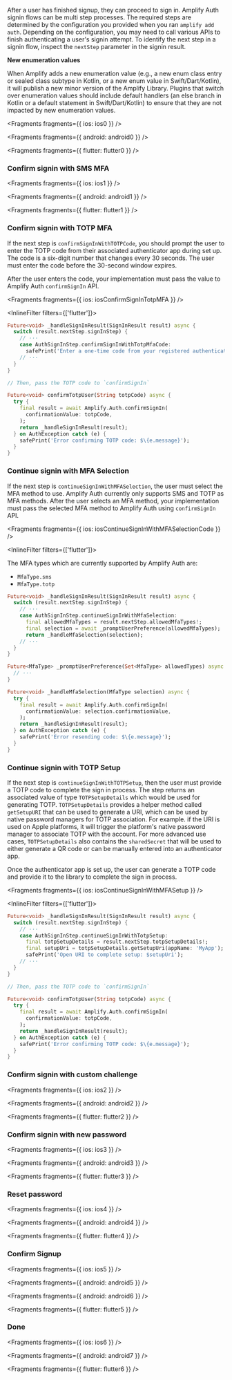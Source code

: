 After a user has finished signup, they can proceed to sign in. Amplify Auth signin flows can be multi step processes. The required steps are determined by the configuration you provided when you ran `amplify add auth`. Depending on the configuration, you may need to call various APIs to finish authenticating a user's signin attempt. To identify the next step in a signin flow, inspect the `nextStep` parameter in the signin result.

<Callout warning>
<b>New enumeration values</b>

When Amplify adds a new enumeration value (e.g., a new enum class entry or sealed class subtype in Kotlin, or a new enum value in Swift/Dart/Kotlin), it will publish a new minor version of the Amplify Library. Plugins that switch over enumeration values should include default handlers (an else branch in Kotlin or a default statement in Swift/Dart/Kotlin) to ensure that they are not impacted by new enumeration values.

</Callout>


<Fragments fragments={{ ios: ios0 }} />


<Fragments fragments={{ android: android0 }} />


<Fragments fragments={{ flutter: flutter0 }} />

### Confirm signin with SMS MFA


<Fragments fragments={{ ios: ios1 }} />


<Fragments fragments={{ android: android1 }} />


<Fragments fragments={{ flutter: flutter1 }} />

### Confirm signin with TOTP MFA

If the next step is `confirmSignInWithTOTPCode`, you should prompt the user to enter the TOTP code from their associated authenticator app during set up. The code is a six-digit number that changes every 30 seconds. The user must enter the code before the 30-second window expires.

After the user enters the code, your implementation must pass the value to Amplify Auth `confirmSignIn` API.


<Fragments fragments={{ ios: iosConfirmSignInTotpMFA }} />

<InlineFilter filters={['flutter']}>

```dart
Future<void> _handleSignInResult(SignInResult result) async {
  switch (result.nextStep.signInStep) {
    // ···
    case AuthSignInStep.confirmSignInWithTotpMfaCode:
      safePrint('Enter a one-time code from your registered authenticator app');
    // ···
  }
}

// Then, pass the TOTP code to `confirmSignIn`

Future<void> confirmTotpUser(String totpCode) async {
  try {
    final result = await Amplify.Auth.confirmSignIn(
      confirmationValue: totpCode,
    );
    return _handleSignInResult(result);
  } on AuthException catch (e) {
    safePrint('Error confirming TOTP code: $\{e.message}');
  }
}
```

</InlineFilter>

### Continue signin with MFA Selection

If the next step is `continueSignInWithMFASelection`, the user must select the MFA method to use. Amplify Auth currently only supports SMS and TOTP as MFA methods. After the user selects an MFA method, your implementation must pass the selected MFA method to Amplify Auth using `confirmSignIn` API.


<Fragments fragments={{ ios: iosContinueSignInWithMFASelectionCode }} />

<InlineFilter filters={['flutter']}>

The MFA types which are currently supported by Amplify Auth are:

- `MfaType.sms`
- `MfaType.totp`

```dart
Future<void> _handleSignInResult(SignInResult result) async {
  switch (result.nextStep.signInStep) {
    // ···
    case AuthSignInStep.continueSignInWithMfaSelection:
      final allowedMfaTypes = result.nextStep.allowedMfaTypes!;
      final selection = await _promptUserPreference(allowedMfaTypes);
      return _handleMfaSelection(selection);
    // ···
  }
}

Future<MfaType> _promptUserPreference(Set<MfaType> allowedTypes) async {
  // ···
}

Future<void> _handleMfaSelection(MfaType selection) async {
  try {
    final result = await Amplify.Auth.confirmSignIn(
      confirmationValue: selection.confirmationValue,
    );
    return _handleSignInResult(result);
  } on AuthException catch (e) {
    safePrint('Error resending code: $\{e.message}');
  }
}
```

</InlineFilter>

### Continue signin with TOTP Setup

If the next step is `continueSignInWithTOTPSetup`, then the user must provide a TOTP code to complete the sign in process. The step returns an associated value of type `TOTPSetupDetails` which would be used for generating TOTP. `TOTPSetupDetails` provides a helper method called `getSetupURI` that can be used to generate a URI, which can be used by native password managers for TOTP association. For example. if the URI is used on Apple platforms, it will trigger the platform's native password manager to associate TOTP with the account. For more advanced use cases, `TOTPSetupDetails` also contains the `sharedSecret` that will be used to either generate a QR code or can be manually entered into an authenticator app.

Once the authenticator app is set up, the user can generate a TOTP code and provide it to the library to complete the sign in process.


<Fragments fragments={{ ios: iosContinueSignInWithMFASetup }} />

<InlineFilter filters={['flutter']}>

```dart
Future<void> _handleSignInResult(SignInResult result) async {
  switch (result.nextStep.signInStep) {
    // ···
    case AuthSignInStep.continueSignInWithTotpSetup:
      final totpSetupDetails = result.nextStep.totpSetupDetails!;
      final setupUri = totpSetupDetails.getSetupUri(appName: 'MyApp');
      safePrint('Open URI to complete setup: $setupUri');
    // ···
  }
}

// Then, pass the TOTP code to `confirmSignIn`

Future<void> confirmTotpUser(String totpCode) async {
  try {
    final result = await Amplify.Auth.confirmSignIn(
      confirmationValue: totpCode,
    );
    return _handleSignInResult(result);
  } on AuthException catch (e) {
    safePrint('Error confirming TOTP code: $\{e.message}');
  }
}
```

</InlineFilter>

### Confirm signin with custom challenge


<Fragments fragments={{ ios: ios2 }} />


<Fragments fragments={{ android: android2 }} />


<Fragments fragments={{ flutter: flutter2 }} />

### Confirm signin with new password


<Fragments fragments={{ ios: ios3 }} />


<Fragments fragments={{ android: android3 }} />


<Fragments fragments={{ flutter: flutter3 }} />

### Reset password


<Fragments fragments={{ ios: ios4 }} />


<Fragments fragments={{ android: android4 }} />


<Fragments fragments={{ flutter: flutter4 }} />

### Confirm Signup


<Fragments fragments={{ ios: ios5 }} />


<Fragments fragments={{ android: android5 }} />


<Fragments fragments={{ android: android6 }} />


<Fragments fragments={{ flutter: flutter5 }} />

### Done


<Fragments fragments={{ ios: ios6 }} />


<Fragments fragments={{ android: android7 }} />


<Fragments fragments={{ flutter: flutter6 }} />
